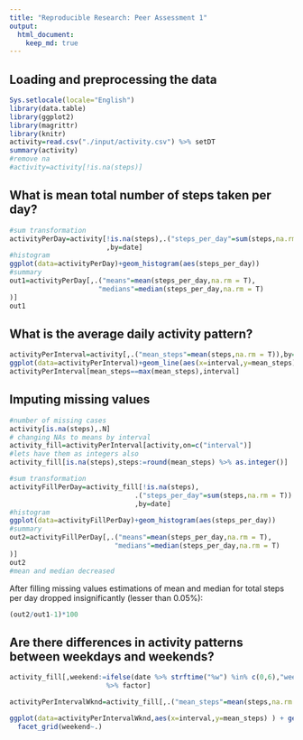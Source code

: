```yaml
---
title: "Reproducible Research: Peer Assessment 1"
output: 
  html_document:
    keep_md: true
---
```



## Loading and preprocessing the data
```r
Sys.setlocale(locale="English")
library(data.table)
library(ggplot2)
library(magrittr)
library(knitr)
activity=read.csv("./input/activity.csv") %>% setDT
summary(activity)
#remove na
#activity=activity[!is.na(steps)]
```


## What is mean total number of steps taken per day?
```r
#sum transformation
activityPerDay=activity[!is.na(steps),.("steps_per_day"=sum(steps,na.rm = T))
                        ,by=date]
#histogram
ggplot(data=activityPerDay)+geom_histogram(aes(steps_per_day))
#summary
out1=activityPerDay[,.("means"=mean(steps_per_day,na.rm = T),
                      "medians"=median(steps_per_day,na.rm = T)
)]
out1
```



## What is the average daily activity pattern?
```r
activityPerInterval=activity[,.("mean_steps"=mean(steps,na.rm = T)),by=interval]
ggplot(data=activityPerInterval)+geom_line(aes(x=interval,y=mean_steps))
activityPerInterval[mean_steps==max(mean_steps),interval]
```


## Imputing missing values
```r
#number of missing cases
activity[is.na(steps),.N]
# changing NAs to means by interval
activity_fill=activityPerInterval[activity,on=c("interval")]
#lets have them as integers also
activity_fill[is.na(steps),steps:=round(mean_steps) %>% as.integer()]

#sum transformation
activityFillPerDay=activity_fill[!is.na(steps),
                               .("steps_per_day"=sum(steps,na.rm = T))
                               ,by=date]
#histogram
ggplot(data=activityFillPerDay)+geom_histogram(aes(steps_per_day))
#summary
out2=activityFillPerDay[,.("means"=mean(steps_per_day,na.rm = T),
                          "medians"=median(steps_per_day,na.rm = T)
)]
out2
#mean and median decreased

```
After filling missing values estimations of mean and median for total steps per day dropped insignificantly (lesser than 0.05%):
```r
(out2/out1-1)*100
```



## Are there differences in activity patterns between weekdays and weekends?
```r

activity_fill[,weekend:=ifelse(date %>% strftime("%w") %in% c(0,6),"weekend","weekday") 
                        %>% factor]

activityPerIntervalWknd=activity_fill[,.("mean_steps"=mean(steps,na.rm = T)),by=.(weekend,interval)]

ggplot(data=activityPerIntervalWknd,aes(x=interval,y=mean_steps) ) + geom_line() +
  facet_grid(weekend~.)
```


